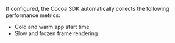 If configured, the Cocoa SDK automatically collects the following performance metrics:

- <PlatformLink to="/performance/instrumentation/automatic-instrumentation/#app-start-tracking">Cold and warm app start time</PlatformLink>
- <PlatformLink to="/performance/instrumentation/automatic-instrumentation/#slow-and-frozen-frames">Slow and frozen frame rendering</PlatformLink>
